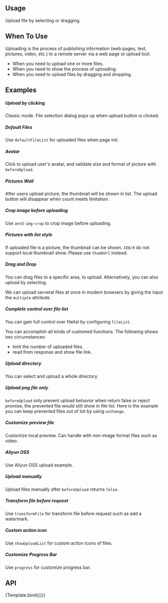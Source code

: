 

<Meta
    title="Design System/DataEntry/Upload"
    argTypes={argTypes}
/>

## Usage

Upload file by selecting or dragging.

## When To Use

Uploading is the process of publishing information (web pages, text, pictures, video, etc.) to a remote server via a web page or upload tool.

- When you need to upload one or more files.
- When you need to show the process of uploading.
- When you need to upload files by dragging and dropping.

## Examples

##### Upload by clicking

Classic mode. File selection dialog pops up when upload button is clicked.

<CustomCanvas content={Exemples.UploadByClicking} source={Sources.UploadByClicking} />

##### Default Files

Use `defaultFileList` for uploaded files when page init.

<CustomCanvas content={Exemples.DefaultFiles} source={Sources.DefaultFiles} />

##### Avatar

Click to upload user's avatar, and validate size and format of picture with `beforeUpload`.

<CustomCanvas content={Exemples.Avatar} source={Sources.Avatar} />

##### Pictures Wall

After users upload picture, the thumbnail will be shown in list. The upload button will disappear when count meets limitation.

<CustomCanvas content={Exemples.PicturesWall} source={Sources.PicturesWall} />

##### Crop image before uploading

Use `antd-img-crop` to crop image before uploading.

<CustomCanvas content={Exemples.Crop} source={Sources.Crop} />

##### Pictures with list style

If uploaded file is a picture, the thumbnail can be shown. `IE8/9` do not support local thumbnail show. Please use `thumbUrl` instead.

<CustomCanvas content={Exemples.ListStyle} source={Sources.ListStyle} />

##### Drag and Drop

You can drag files to a specific area, to upload. Alternatively, you can also upload by selecting.

We can upload serveral files at once in modern browsers by giving the input the `multiple` attribute.

<CustomCanvas content={Exemples.DragNDrop} source={Sources.DragNDrop} />

##### Complete control over file list

You can gain full control over filelist by configuring `fileList`.

You can accomplish all kinds of customed functions. The following shows two circumstances:
- limit the number of uploaded files.
- read from response and show file link. 

<CustomCanvas content={Exemples.CompleteControl} source={Sources.CompleteControl} />

##### Upload directory

You can select and upload a whole directory.

<CustomCanvas content={Exemples.Directory} source={Sources.Directory} />

##### Upload png file only

`beforeUpload` only prevent upload behavior when return false or reject promise, the prevented file would still show in file list. Here is the example you can keep prevented files out of list by using `onChange`.

<CustomCanvas content={Exemples.PngOnly} source={Sources.PngOnly} />

##### Customize preview file

Customize local preview. Can handle with non-image format files such as video.

<CustomCanvas content={Exemples.CustomPreview} source={Sources.CustomPreview} />

##### Aliyun OSS

Use Aliyun OSS upload example.

<CustomCanvas content={Exemples.AliyunOSS} source={Sources.AliyunOSS} />

##### Upload manually

Upload files manually after `beforeUpload` returns `false`.

<CustomCanvas content={Exemples.Manual} source={Sources.Manual} />

##### Transform file before request

Use `transformFile` for transform file before request such as add a watermark.

<CustomCanvas content={Exemples.Transform} source={Sources.Transform} />

##### Custom action icon

Use `showUploadList` for custom action icons of files.

<CustomCanvas content={Exemples.CustomActionIcon} source={Sources.CustomActionIcon} />

##### Customize Progress Bar

Use `progress` for customize progress bar.

<CustomCanvas content={Exemples.CustomProgress} source={Sources.CustomProgress} />

## API

<Canvas>
    <Story name="Upload">{Template.bind({})}</Story>
</Canvas>

<Controls story="Upload" />